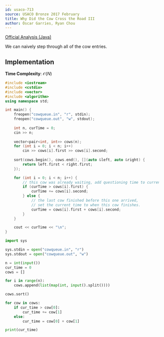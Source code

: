 ```yaml
---
id: usaco-713
source: USACO Bronze 2017 February
title: Why Did the Cow Cross the Road III
author: Óscar Garries, Ryan Chou
---
```


[Official Analysis (Java)](http://www.usaco.org/current/data/sol_cowqueue_bronze_feb17.html)

We can naively step through all of the cow entries.

## Implementation

**Time Complexity**: $\mathcal{O}(N)$

<LanguageSection>
<CPPSection>

```cpp
#include <iostream>
#include <cstdio>
#include <vector>
#include <algorithm>
using namespace std;

int main() {
	freopen("cowqueue.in", "r", stdin);
	freopen("cowqueue.out", "w", stdout);
	
	int n, curTime = 0; 
	cin >> n;
	
	vector<pair<int, int>> cows(n);
	for (int i = 0; i < n; i++)
		cin >> cows[i].first >> cows[i].second;
	
	sort(cows.begin(), cows.end(), [](auto &left, auto &right) {
		return left.first < right.first;
	});

	for (int i = 0; i < n; i++) {
		// this cow was already waiting, add questioning time to current time.
		if (curTime > cows[i].first) {
			curTime += cows[i].second;
		} else {
			// the last cow finished before this one arrived,
			// set the current time to when this cow finishes.
			curTime = cows[i].first + cows[i].second;
		}
	}

	cout << curTime << "\n";
}
```
</CPPSection>
<PySection>

```py
import sys

sys.stdin = open("cowqueue.in", "r")
sys.stdout = open("cowqueue.out", "w")

n = int(input())
cur_time = 0
cows = []

for i in range(n): 
	cows.append(list(map(int, input().split())))

cows.sort()

for cow in cows:
	if cur_time > cow[0]:
		cur_time += cow[1]
	else:
		cur_time = cow[0] + cow[1]

print(cur_time)
```
</PySection>
</LanguageSection>
